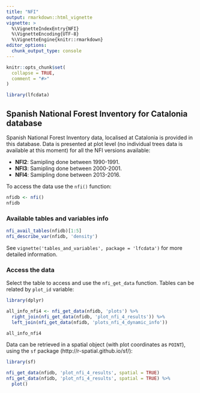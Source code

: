 ```yaml
---
title: "NFI"
output: rmarkdown::html_vignette
vignette: >
  %\VignetteIndexEntry{NFI}
  %\VignetteEncoding{UTF-8}
  %\VignetteEngine{knitr::rmarkdown}
editor_options: 
  chunk_output_type: console
---
```


```r
knitr::opts_chunk$set(
  collapse = TRUE,
  comment = "#>"
)
```

```r
library(lfcdata)
```

## Spanish National Forest Inventory for Catalonia database

Spanish National Forest Inventory data, localised at Catalonia is provided in this
database. Data is presented at plot level (no individual trees data is available at
this moment) for all the NFI versions available:

  - **NFI2**: Samipling done between 1990-1991.
  - **NFI3**: Samipling done between 2000-2001.
  - **NFI4**: Samipling done between 2013-2016.

To access the data use the `nfi()` function:

```r
nfidb <- nfi()
nfidb
```

### Available tables and variables info

```r
nfi_avail_tables(nfidb)[1:5]
nfi_describe_var(nfidb, 'density')
```

See `vignette('tables_and_variables', package = 'lfcdata')` for more detailed information.

### Access the data

Select the table to access and use the `nfi_get_data` function. Tables can be related by
`plot_id` variable:

```r
library(dplyr)

all_info_nfi4 <- nfi_get_data(nfidb, 'plots') %>%
  right_join(nfi_get_data(nfidb, 'plot_nfi_4_results')) %>%
  left_join(nfi_get_data(nfidb, 'plots_nfi_4_dynamic_info'))

all_info_nfi4
```

Data can be retrieved in a spatial object (with plot coordinates as `POINT`), using the
`sf` package (http://r-spatial.github.io/sf/):

```r
library(sf)

nfi_get_data(nfidb, 'plot_nfi_4_results', spatial = TRUE)
nfi_get_data(nfidb, 'plot_nfi_4_results', spatial = TRUE) %>%
  plot()
```

